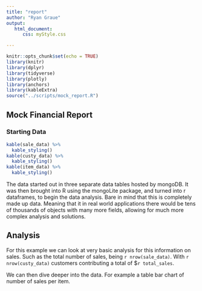 ```yaml
---
title: "report"
author: "Ryan Graue"
output:
   html_document:
      css: myStyle.css

---
```


```r
knitr::opts_chunk$set(echo = TRUE)
library(knitr)
library(dplyr)
library(tidyverse)
library(plotly)
library(anchors)
library(kableExtra)
source("../scripts/mock_report.R")
```

## Mock Financial Report

### Starting Data
```r
kable(sale_data) %>%
  kable_styling()
kable(custy_data) %>%
  kable_styling()
kable(item_data) %>%
  kable_styling()
```

The data started out in three separate data tables hosted by mongoDB. It was then brought into R using the mongoLite package, and turned into r dataframes, to begin the data analysis. Bare in mind that this is completely made up data. Meaning that it in real world applications there would be tens of thousands of objects with many more fields, allowing for much more complex analysis and solutions.

## Analysis

For this example we can look at very basic analysis for this information on sales. Such as the total number of sales, being `r nrow(sale_data)`. With `r nrow(custy_data)` customers contributing a total of $`r total_sales `.

We can then dive deeper into the data. For example a table bar chart of number of sales per item.
